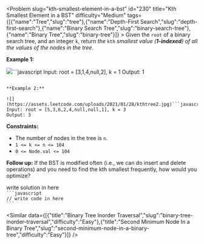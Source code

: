 
<Problem slug="kth-smallest-element-in-a-bst" id="230" title="Kth Smallest Element in a BST" difficulty="Medium" tags={[{"name":"Tree","slug":"tree"},{"name":"Depth-First Search","slug":"depth-first-search"},{"name":"Binary Search Tree","slug":"binary-search-tree"},{"name":"Binary Tree","slug":"binary-tree"}]} >
    Given the `root` of a binary search tree, and an integer `k`, return _the_ `kth` _smallest value (**1-indexed**) of all the values of the nodes in the tree_.

**Example 1:**

![](https://assets.leetcode.com/uploads/2021/01/28/kthtree1.jpg)```javascript 
Input: root = [3,1,4,null,2], k = 1
Output: 1
```

**Example 2:**

![](https://assets.leetcode.com/uploads/2021/01/28/kthtree2.jpg)```javascript 
Input: root = [5,3,6,2,4,null,null,1], k = 3
Output: 3
```

**Constraints:**

*   The number of nodes in the tree is `n`.
*   `1 <= k <= n <= 104`
*   `0 <= Node.val <= 104`

**Follow up:** If the BST is modified often (i.e., we can do insert and delete operations) and you need to find the kth smallest frequently, how would you optimize?
</Problem >

<Solution>
write solution in here
</Solution>

<Code>
```javascript
// write code in here
```
</Code>

<Similar data={[{"title":"Binary Tree Inorder Traversal","slug":"binary-tree-inorder-traversal","difficulty":"Easy"},{"title":"Second Minimum Node In a Binary Tree","slug":"second-minimum-node-in-a-binary-tree","difficulty":"Easy"}]} />
